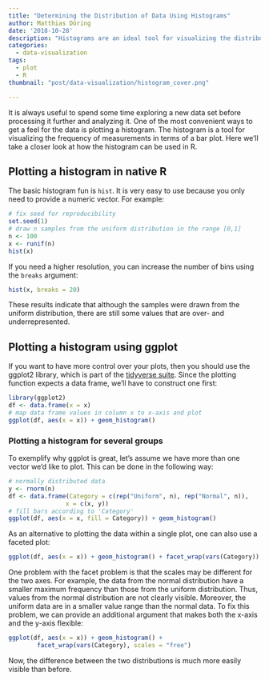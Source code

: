 ```yaml
---
title: "Determining the Distribution of Data Using Histograms"
author: Matthias Döring
date: '2018-10-28'
description: "Histograms are an ideal tool for visualizing the distribution of a variable and frequently used for data exploration. Here, I show how a histogram acan aid in differentiating two distributions."
categories:
  - data-visualization
tags:
  - plot
  - R 
thumbnail: "post/data-visualization/histogram_cover.png"

---
```

It is always useful to spend some time exploring a new data set before processing it further and analyzing it. One of the most convenient ways to get a feel for the data is plotting a histogram. The histogram is a tool for visualizing the frequency of measurements in terms of a bar plot. Here we'll take a closer look at how the histogram can be used in R.
<!--more-->

## Plotting a histogram in native R

The basic histogram fun is `hist`. It is very easy to use because you only need to provide a numeric vector. For example:

```r
# fix seed for reproducibility
set.seed(1)
# draw n samples from the uniform distribution in the range [0,1]
n <- 100
x <- runif(n)
hist(x)
```

If you need a higher resolution, you can increase the number of bins using the `breaks` argument:

```r
hist(x, breaks = 20)
```

These results indicate that although the samples were drawn from the uniform distribution, there are still some values that are over- and underrepresented.

## Plotting a histogram using ggplot

If you want to have more control over your plots, then you should use the ggplot2 library, which is part of the [tidyverse suite](https://www.tidyverse.org/). Since the plotting function expects a data frame, we'll have to construct one first:

```r
library(ggplot2)
df <- data.frame(x = x)
# map data frame values in column x to x-axis and plot
ggplot(df, aes(x = x)) + geom_histogram()
```

### Plotting a histogram for several groups

To exemplify why ggplot is great, let's assume we have more than one vector we'd like to plot. This can be done in the following way:

```r
# normally distributed data
y <- rnorm(n)
df <- data.frame(Category = c(rep("Uniform", n), rep("Normal", n)), 
                x = c(x, y))
# fill bars according to 'Category'
ggplot(df, aes(x = x, fill = Category)) + geom_histogram()
```

As an alternative to plotting the data within a single plot, one can also use a faceted plot:

```r
ggplot(df, aes(x = x)) + geom_histogram() + facet_wrap(vars(Category))
```

One problem with the facet problem is that the scales may be different for the two axes. For example, the data from the normal distribution have a smaller maximum frequency than those from the uniform distribution. Thus, values from the normal distribution are not clearly visible. Moreover, the uniform data are in a smaller value range than the normal data. To fix this problem, we can provide an additional argument that makes both the x-axis and the y-axis flexible:

```r
ggplot(df, aes(x = x)) + geom_histogram() + 
        facet_wrap(vars(Category), scales = "free")
```

Now, the difference between the two distributions is much more easily visible than before.
